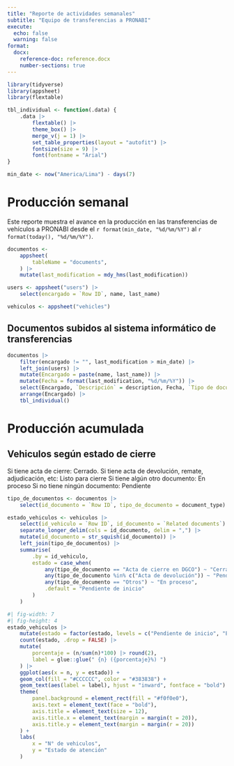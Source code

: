 ```yaml
---
title: "Reporte de actividades semanales"
subtitle: "Equipo de transferencias a PRONABI"
execute: 
  echo: false
  warning: false
format:
  docx:
    reference-doc: reference.docx
    number-sections: true
---
```


```r
library(tidyverse)
library(appsheet)
library(flextable)

tbl_individual <- function(.data) {
	.data |> 
		flextable() |> 
		theme_box() |> 
		merge_v(j = 1) |> 
		set_table_properties(layout = "autofit") |> 
		fontsize(size = 9) |> 
		font(fontname = "Arial")
}

min_date <- now("America/Lima") - days(7)
```

# Producción semanal

Este reporte muestra el avance en la producción en las transferencias de vehículos a PRONABI desde el `r format(min_date, "%d/%m/%Y")` al `r format(today(), "%d/%m/%Y")`.

```r
documentos <-
	appsheet(
		tableName = "documents",
	) |>
	mutate(last_modification = mdy_hms(last_modification))

users <- appsheet("users") |> 
	select(encargado = `Row ID`, name, last_name)

vehiculos <- appsheet("vehicles")
```

## Documentos subidos al sistema informático de transferencias

```r
documentos |> 
	filter(encargado != "", last_modification > min_date) |>
	left_join(users) |> 
	mutate(Encargado = paste(name, last_name)) |> 
	mutate(Fecha = format(last_modification, "%d/%m/%Y")) |> 
	select(Encargado, `Descripción` = description, Fecha, `Tipo de documento` = document_type) |>
	arrange(Encargado) |> 
	tbl_individual()
```

# Producción acumulada

## Vehiculos según estado de cierre

Si tiene acta de cierre: Cerrado.
Si tiene acta de devolución, remate, adjudicación, etc: Listo para cierre
Si tiene algún otro documento: En proceso
Si no tiene ningún documento: Pendiente

```r
tipo_de_documentos <- documentos |> 
	select(id_documento = `Row ID`, tipo_de_documento = document_type)

estado_vehiculos <- vehiculos |> 
	select(id_vehiculo = `Row ID`, id_documento = `Related documents`) |> 
	separate_longer_delim(cols = id_documento, delim = ",") |> 
	mutate(id_documento = str_squish(id_documento)) |> 
	left_join(tipo_de_documentos) |> 
	summarise(
		.by = id_vehiculo,
		estado = case_when(
			any(tipo_de_documento == "Acta de cierre en DGCO") ~ "Cerrado",
			any(tipo_de_documento %in% c("Acta de devolución")) ~ "Pendiente de cierre",
			any(tipo_de_documento == "Otros") ~ "En proceso",
			.default = "Pendiente de inicio"
		)
	)
```


```r
#| fig-width: 7
#| fig-height: 4
estado_vehiculos |> 
	mutate(estado = factor(estado, levels = c("Pendiente de inicio", "En proceso", "Pendiente de cierre", "Cerrado"))) |> 
	count(estado, .drop = FALSE) |> 
	mutate(
		porcentaje = (n/sum(n)*100) |> round(2),
		label = glue::glue(" {n} ({porcentaje}%) ")
	) |> 
	ggplot(aes(x = n, y = estado)) +
	geom_col(fill = "#CCCCCC", color = "#383838") +
	geom_text(aes(label = label), hjust = "inward", fontface = "bold") +
	theme(
		panel.background = element_rect(fill = "#f0f0e0"),
		axis.text = element_text(face = "bold"),
		axis.title = element_text(size = 12),
		axis.title.x = element_text(margin = margin(t = 20)),
		axis.title.y = element_text(margin = margin(r = 20))
	) +
	labs(
		x = "N° de vehiculos",
		y = "Estado de atención"
	)
```


